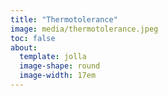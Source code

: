```yaml
---
title: "Thermotolerance"
image: media/thermotolerance.jpeg
toc: false
about: 
  template: jolla
  image-shape: round
  image-width: 17em
---
```

